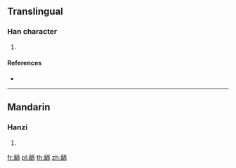 {{character info/new}}
==Translingual==

===Han character===
{{Han char|rn=196|rad=鳥|as=09|sn=20|four=77227|canj=HUHAF,XHUHA}}

# {{defn|Han|sort=鳥09}}

====References====
* {{Han ref|kx=1494.500|dkj=47119|dj=2024.380|hdz=74647.090|uh=9D9E|ud=40350|bh=F5AA|bd=62890}}

----

==Mandarin==

===Hanzi===
{{cmn-hanzi|pin=[[chūn]] ([[chun1]])|wg=ch'un<sup>1</sup>}}

# {{defn|lang=cmn|sort=鳥09}}

[[fr:鶞]]
[[pl:鶞]]
[[th:鶞]]
[[zh:鶞]]